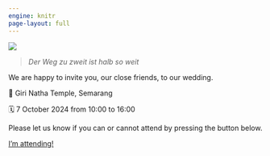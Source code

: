 ```yaml
---
engine: knitr
page-layout: full
---
```


::: {.justify}

![](./img/IMG_5104.JPEG)

> _Der Weg zu zweit ist halb so weit_

We are happy to invite you, our close friends, to our wedding. 

📍 Giri Natha Temple, Semarang

🗓️ 7 October 2024 from 10:00 to 16:00

Please let us know if you can or cannot attend by pressing the button below.

<a href="https://forms.gle/VCv5T69utg9H64zN6" class="btn btn-primary" type="button">I'm attending!</a>

:::

